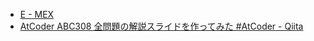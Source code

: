 
<Meta title="ABC308/ABC308-E" />
<Slide src={Png1} label="ABC308 E - MEX (1)" />
<Slide src={Png2} label="ABC308 E - MEX (2)" />

- [E \- MEX](https://atcoder.jp/contests/abc308/tasks/abc308_e)
- [AtCoder ABC308 全問題の解説スライドを作ってみた \#AtCoder \- Qiita](https://qiita.com/hossie/items/8d182f642e169a4e145d)
